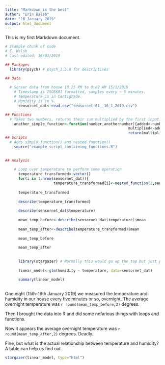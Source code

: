 ---
title: "Markdown is the best"
author: "Erin Walsh"
date: "16 January 2019"
output: html_document
---

This is my first Markdown document.

```{r echo=FALSE, warning=FALSE, message=FALSE, results='hide'}

# Example chunk of code
# E. Walsh
# Last edited: 16/01/2019

## Packages
  library(psych) # psych_1.5.8 for descriptives

## Data
      
  # Sensor data from house 10:25 PM to 8:02 AM 15/1/2019
    # Timestamp is ISO8601 formatted, samples every ~ 5 minutes.
    # Temperature is in Centigrade.
    # Humidity is in %.
      sensornet_dat<-read.csv("sensornet-01__16_1_2019.csv")     

## Functions
  # Takes two numbers, returns their sum multiplied by the first input.
    another_simple_function<-function(number,anothernumber){added<-number + anothernumber
                                                        multiplied<-added * number
                                                        return(multiplied)}
## Scripts
  # Adds simple_function() and nested_function()
    source("example_script_containing_functions.R")

    
## Analysis
    
    # Loop over temperature to perform some operation
      temperature_transformed<-vector()
      for(i in 1:nrow(sensornet_dat)){
                      temperature_transformed[i]<-nested_function(2,sensornet_dat$temperature[i])}
      
      temperature_transformed
    
      describe(temperature_transformed)
      
      describe(sensornet_dat$temperature)
      
      mean_temp_before<-describe(sensornet_dat$temperature)$mean
    
      mean_temp_after<-describe(temperature_transformed)$mean
      
      mean_temp_before
      
      mean_temp_after
      
    
      library(stargazer) # Normally this would go up the top but just putting it here for demonstration
      
      linear_model<-glm(humidity ~ temperature, data=sensornet_dat)
      
      summary(linear_model)
      

```



One night (15th-16th January 2019) we measured the temperature and humidity in our house every five minutes or so, overnight. The average overnight temperature was `r round(mean_temp_before,2)` degrees.

Then I brought the data into R and did some nefarious things with loops and functions.

Now it appears the average overnight temperature was `r round(mean_temp_after,2)` degrees. Deadly.

Fine, but what is the actual relationship between temperature and humidity? A table can help us find out.

```{r echo=FALSE, results='asis'}
      
stargazer(linear_model, type="html")
      
      
```
